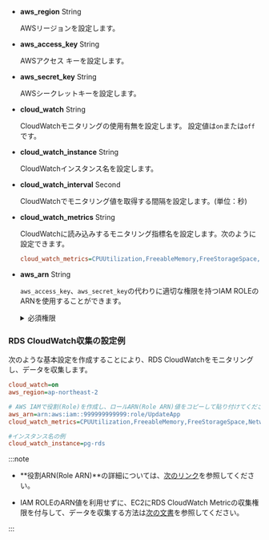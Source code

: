-   **aws_region** <span class='type'>String</span>

    AWSリージョンを設定します。

-   **aws_access_key** <span class='type'>String</span>

    AWSアクセス キーを設定します。

-   **aws_secret_key** <span class='type'>String</span>

    AWSシークレットキーを設定します。

-   **cloud_watch** <span class='type'>String</span>

    CloudWatchモニタリングの使用有無を設定します。 設定値は`on`または`off`です。

-   **cloud_watch_instance** <span class='type'>String</span>

    CloudWatchインスタンス名を設定します。

-   **cloud_watch_interval** <span class='type'>Second</span>

    CloudWatchでモニタリング値を取得する間隔を設定します。(単位：秒)

-   **cloud_watch_metrics** <span class='type'>String</span>

    CloudWatchに読み込みするモニタリング指標名を設定します。次のように設定できます。

    ```ini
    cloud_watch_metrics=CPUUtilization,FreeableMemory,FreeStorageSpace,NetworkTransmitThroughput,NetworkReceiveThroughput
    ```

-   **aws_arn** <span class='type'>String</span>

    `aws_access_key`、`aws_secret_key`の代わりに適切な権限を持つIAM ROLEのARNを使用することができます。

    <details>
    <summary>必須権限</summary>

    ROLEには、次のアクセス権限(Policy)が必要です。

    | 権限                                | 権限内容                                |
    | --------------------------------- | ----------------------------------- |
    | rds:DescribeDBInstances           | インスタンスクラスの情報収集                      |
    | rds:DescribeDBClusters            | autoscale使用時クラスターから情報収集             |
    | rds:DescribeDBLogFiles            | CloudWatchログ収集                      |
    | rds:DownloadDBLogFilePortion      | CloudWatchログ収集                      |
    | ec2:DescribeInstanceTypes         | インスタンスクラスに対応するcpu数を収集               |
    | elasticache:DescribeCacheClusters | elasticacheを利用する場合時、インスタンスクラスの情報を収集 |
    | cloudwatch:ListMetrics            | CloudWatch指標一覧を収集                   |
    | cloudwatch:GetMetricStatistics    | CloudWatch指標から値を収集                  |
    | logs:DescribeLogStreams           | CloudWatchログ収集(掲示されたログ機能を使用する場合)    |
    | logs:GetLogEvents                 | CloudWatchログ収集(掲示されたログ機能を使用する場合)    |

    </details>

### RDS CloudWatch収集の設定例

次のような基本設定を作成することにより、RDS CloudWatchをモニタリングし、データを収集します。

```ini title='whatap.conf'
cloud_watch=on
aws_region=ap-northeast-2

# AWS IAMで役割(Role)を作成し、ロールARN(Role ARN)値をコピーして貼り付けてください。
aws_arn=arn:aws:iam::999999999999:role/UpdateApp
cloud_watch_metrics=CPUUtilization,FreeableMemory,FreeStorageSpace,NetworkTransmitThroughput,NetworkReceiveThroughput

#インスタンス名の例
cloud_watch_instance=pg-rds 
```

:::note

-   **役割ARN(Role ARN)**の詳細については、[次のリンク](https://docs.aws.amazon.com/IAM/latest/UserGuide/tutorial_cross-account-with-roles.html)を参照してください。

-   IAM ROLEのARN値を利用せずに、EC2にRDS CloudWatch Metricの収集権限を付与して、データを収集する方法は[次の文書](../reference/cloudwatch-metric-guide)を参照してください。

:::

